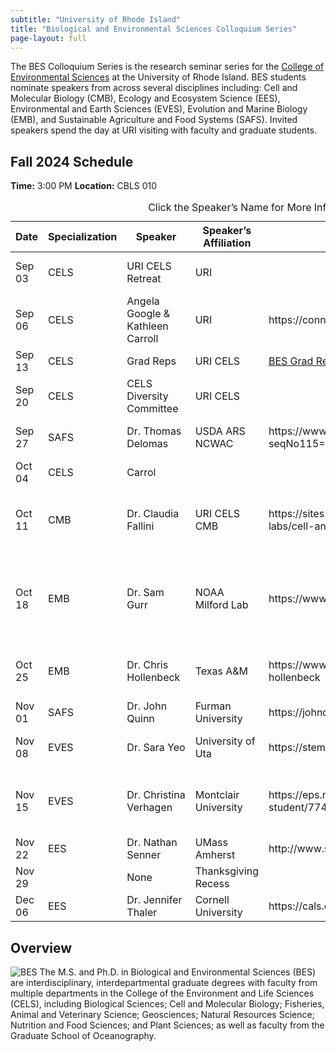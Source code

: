 ```yaml
---
subtitle: "University of Rhode Island"
title: "Biological and Environmental Sciences Colloquium Series"
page-layout: full
---
```


The BES Colloquium Series is the research seminar series for the [College of Environmental Sciences](https://web.uri.edu/cels/) at the University of Rhode Island.  BES students nominate speakers from across several disciplines including: Cell and Molecular Biology (CMB), Ecology and Ecosystem Science (EES), Environmental and Earth Sciences (EVES), Evolution and Marine Biology (EMB), and Sustainable Agriculture and Food Systems (SAFS).  Invited speakers spend the day at URI visiting with faculty and graduate students.

## Fall 2024 Schedule

**Time:** 3:00 PM
**Location:** CBLS 010

| Date  | Specialization | Speaker                  | Speaker's Affiliation      | Speaker's Website                        | Talk Title                   | Host |
|-------|----------------|--------------------------|----------------------------|------------------------------------------|------------------------------|------|
| Sep 03| CELS           | URI CELS Retreat         | URI                        |                                          | URI CELS Annual Grad Program Retreat |     |
| Sep 06| CELS           | Angela Google & Kathleen Carroll | URI                | https://connectivityandconservation.com/ | Preparing for Graduate School |      |
| Sep 13| CELS           | Grad Reps                | URI CELS                   | [BES Grad Reps](https://web.uri.edu/cels/academics/bes/) | Introductions|      |
| Sep 20| CELS           | CELS Diversity Committee | URI CELS                   |                                          |                              |      |
| Sep 27| SAFS           | Dr. Thomas Delomas       | USDA ARS NCWAC             | https://www.ars.usda.gov/research/publications/publication/?seqNo115=396340 |  Breeding a better oyster in the genomic era | Marta Gomez-Chiarri |
| Oct 04| CELS           | Carrol                   |                            |                                          |  Career Panel                |      |
| Oct 11| CMB            | Dr. Claudia Fallini      | URI CELS CMB               | https://sites.google.com/view/cblsresearch/cels-research-labs/cell-and-molecular-biology/claudia-fallini-lab | Unraveling the Nexus: Cytoskeletal Forces, Nuclear Homeostasis, and Neurodegeneration. |      |
| Oct 18| EMB            | Dr. Sam Gurr             | NOAA Milford Lab           | https://www.fisheries.noaa.gov/contact/sam-gurr-phd | Using multigenerational studies to estimate adaptive potential to rapidly changing environmental conditions | Amy Zyck |
| Oct 25| EMB            | Dr. Chris Hollenbeck     | Texas A&M                  | https://www.marinegenomicslab.tamucc.edu/christopher-hollenbeck | Use of genomics for aquaculture and management of C. virginica in Texas | Jacob Green |
| Nov 01| SAFS           | Dr. John Quinn           | Furman University          | https://johnquinniv.wixsite.com/johnquinniv |                           | Calla Pederson  |
| Nov 08| EVES           | Dr. Sara Yeo             | University of Uta          | https://stemap.org/                      |  The Science of (Funny) Science Communication    | Amirali Momeni |
| Nov 15| EVES           | Dr. Christina Verhagen   | Montclair University       | https://eps.rutgers.edu/people/graduate-students/graduate-student/774-christina-verhagen     | Exploring Unique Hydrothermal Environments for Tracers of Ancient Life | Roger Hart |
| Nov 22| EES            | Dr. Nathan Senner        | UMass Amherst              | http://www.sennerlab.com/                |                              |      |
| Nov 29|                |      None                |     Thanksgiving Recess    |                                          |        Classes do not meet   |      |
| Dec 06| EES            | Dr. Jennifer Thaler      | Cornell University         | https://cals.cornell.edu/jennifer-s-thaler |                              | Katie Overstrum |


: Click the Speaker's Name for More Info {.striped .hover tbl-colwidths="[10,10,15,10,40,15]"}


## Overview
![BES](https://raw.githubusercontent.com/MarineEvoEcoLab/BES-Colloquium/main/content/IMG/BES_Logo.png)
The M.S. and Ph.D. in Biological and Environmental Sciences (BES) are interdisciplinary, interdepartmental graduate degrees with faculty from multiple departments in the College of the Environment and Life Sciences (CELS), including Biological Sciences; Cell and Molecular Biology; Fisheries, Animal and Veterinary Science; Geosciences; Natural Resources Science; Nutrition and Food Sciences; and Plant Sciences; as well as faculty from the Graduate School of Oceanography.

